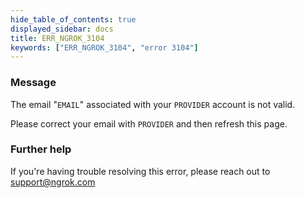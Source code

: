 ```yaml
---
hide_table_of_contents: true
displayed_sidebar: docs
title: ERR_NGROK_3104
keywords: ["ERR_NGROK_3104", "error 3104"]
---
```


### Message

The email "`EMAIL`" associated with your `PROVIDER` account is not valid.

Please correct your email with `PROVIDER` and then refresh this page.

### Further help

If you're having trouble resolving this error, please reach out to [support@ngrok.com](mailto:support@ngrok.com?subject=Help%20with%20ERR_NGROK_3104)
